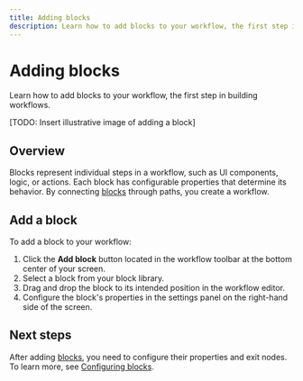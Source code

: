 ```yaml
---
title: Adding blocks
description: Learn how to add blocks to your workflow, the first step in building workflows.
---
```


# Adding blocks

Learn how to add blocks to your workflow, the first step in building workflows.

[TODO: Insert illustrative image of adding a block]

## Overview

Blocks represent individual steps in a workflow, such as UI components, logic, or actions. Each block has configurable properties that determine its behavior. By connecting [blocks](/blocks/library) through paths, you create a workflow.

## Add a block

To add a block to your workflow:

1. Click the **Add block** button located in the workflow toolbar at the bottom center of your screen.
2. Select a block from your block library.
3. Drag and drop the block to its intended position in the workflow editor.
4. Configure the block's properties in the settings panel on the right-hand side of the screen.

## Next steps

After adding [blocks](/blocks/library), you need to configure their properties and exit nodes. To learn more, see [Configuring blocks](./configuring-blocks.mdx).